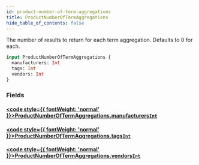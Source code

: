 ```yaml
---
id: product-number-of-term-aggregations
title: ProductNumberOfTermAggregations
hide_table_of_contents: false
---
```








The number of results to return for each term aggregation. Defaults to 0 for each.

```graphql
input ProductNumberOfTermAggregations {
  manufacturers: Int
  tags: Int
  vendors: Int
}
```


### Fields

#### [<code style={{ fontWeight: 'normal' }}>ProductNumberOfTermAggregations.<b>manufacturers</b></code>](#)<Bullet />[`Int`](/demand/api/graphql-admin/reference/scalars/int) <Badge class="secondary" text="scalar"/>
> 
> 

#### [<code style={{ fontWeight: 'normal' }}>ProductNumberOfTermAggregations.<b>tags</b></code>](#)<Bullet />[`Int`](/demand/api/graphql-admin/reference/scalars/int) <Badge class="secondary" text="scalar"/>
> 
> 

#### [<code style={{ fontWeight: 'normal' }}>ProductNumberOfTermAggregations.<b>vendors</b></code>](#)<Bullet />[`Int`](/demand/api/graphql-admin/reference/scalars/int) <Badge class="secondary" text="scalar"/>
> 
> 





